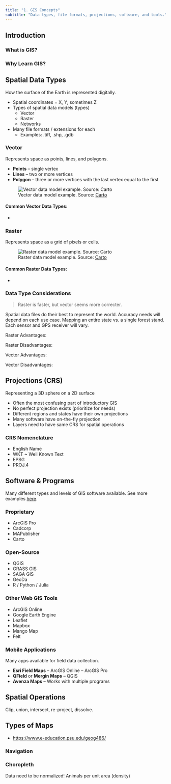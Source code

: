 ```yaml
---
title: "1. GIS Concepts"
subtitle: "Data types, file formats, projections, software, and tools."
---
```


## Introduction

### What is GIS?

### Why Learn GIS?

## Spatial Data Types

How the surface of the Earth is represented digitally.

- Spatial coordinates = X, Y, sometimes Z
- Types of spatial data models (types)
  - Vector
  - Raster
  - Networks
- Many file formats / extensions for each
  - Examples: .tiff, .shp, .gdb

### Vector

Represents space as points, lines, and polygons.

- **Points** -- single vertex
- **Lines** -- two or more vertices
- **Polygon** -- three or more vertices with the last vertex equal to the first

![Vector data model example. Source: [Carto](https://carto.com/blog/raster-vs-vector-whats-the-difference-which-is-best)](slides/img-vector-data-model-carto.jpeg)

#### Common Vector Data Types:

-

### Raster

Represents space as a grid of pixels or cells.

![Raster data model example. Source: [Carto](https://carto.com/blog/raster-vs-vector-whats-the-difference-which-is-best)](slides/img-raster-data-model-carto.jpeg)

#### Common Raster Data Types:

-

### Data Type Considerations

> Raster is faster, but vector seems more correcter.

Spatial data files do their best to represent the world. Accuracy needs will depend on each use case. Mapping an entire state vs. a single forest stand. Each sensor and GPS receiver will vary.

Raster Advantages:

Raster Disadvantages:

Vector Advantages:

Vector Disadvantages:

## Projections (CRS)

Representing a 3D sphere on a 2D surface

- Often the most confusing part of introductory GIS
- No perfect projection exists (prioritize for needs)
- Different regions and states have their own projections
- Many software have on-the-fly projection
- Layers need to have same CRS for spatial operations

### CRS Nomenclature

- English Name
- WKT ~ Well Known Text
- EPSG
- PROJ.4

## Software & Programs

Many different types and levels of GIS software available. See more examples [here](https://www.spatialanalysisonline.com/software.html).

### Proprietary

- ArcGIS Pro
- Cadcorp
- MAPublisher
- Carto

### Open-Source

- QGIS
- GRASS GIS
- SAGA GIS
- GeoDa
- R / Python / Julia

### Other Web GIS Tools

- ArcGIS Online
- Google Earth Engine
- Leaflet
- Mapbox
- Mango Map
- Felt

### Mobile Applications

Many apps available for field data collection.

- **Esri Field Maps** – ArcGIS Online – ArcGIS Pro
- **QField** or **Mergin Maps** – QGIS
- **Avenza Maps** – Works with multiple programs

## Spatial Operations

Clip, union, intersect, re-project, dissolve.


## Types of Maps

- [https://www.e-education.psu.edu/geog486/](https://www.e-education.psu.edu/geog486/)

### Navigation

### Choropleth

Data need to be normalized! Animals per unit area (density)

